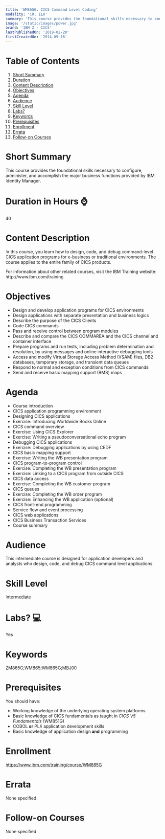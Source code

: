 ```yaml
---
title: 'WM865G: CICS Command Level Coding'
modality: 'CR, ILO'
summary: 'This course provides the foundational skills necessary to configure, administer, and accomplish the major business functions provided by IBM Identity Manager.'
image: '/static/images/power.jpg'
brand: 'IBM Z - CICS'
lastPublishedOn: '2019-02-20'
firstCreatedOn: '2014-09-16'
---
```

# Table of Contents
1.  [Short Summary](#short-summary)
2.  [Duration](#duration-in-hours-)
3.  [Content Description](#content-description)
4.  [Objectives](#objectives)
5.  [Agenda](#agenda)
6.  [Audience](#audience)
7.  [Skill Level](#skill-level)
8.  [Labs?](#labs-)
9.  [Keywords](#keywords)
10. [Prerequisites](#prerequisites)
11. [Enrollment](#enrollment)
12. [Errata](#errata)
13. [Follow-on Courses](#follow-on-courses)

# Short Summary
This course provides the foundational skills necessary to configure, administer, and accomplish the major business functions provided by IBM Identity Manager.

# Duration in Hours ⌚
40

# Content Description
<p>In this course, you learn how to design, code, and debug command-level CICS application programs for e-business or traditional environments. The course applies to the entire family of CICS products.</p>

<p>For information about other related courses, visit the IBM Training website:<br />
http://www.ibm.com/training</p>

# Objectives
<ul>
	<li>Design and develop application programs for CICS environments</li>
	<li>Design applications with separate presentation and business logics</li>
	<li>Describe the purpose of the CICS Clients</li>
	<li>Code CICS commands</li>
	<li>Pass and receive control between program modules</li>
	<li>Describe and compare the CICS COMMAREA and the CICS channel and container interface</li>
	<li>Prepare programs and run tests, including problem determination and resolution, by using messages and online interactive debugging tools</li>
	<li>Access and modify Virtual Storage Access Method (VSAM) files, DB2 databases, temporary storage, and transient data queues</li>
	<li>Respond to normal and exception conditions from CICS commands</li>
	<li>Send and receive basic mapping support (BMS) maps</li>
</ul>

# Agenda
<ul><li>Course introduction</li><li>CICS application programming environment</li><li>Designing CICS applications</li><li>Exercise: Introducing Worldwide Books Online</li><li>CICS command overview</li><li>Exercise: Using CICS Explorer</li><li>Exercise: Writing a pseudoconversational echo program</li><li>Debugging CICS applications</li><li>Exercise: Debugging applications by using CEDF</li><li>CICS basic mapping support</li><li>Exercise: Writing the WB presentation program</li><li>CICS program-to-program control</li><li>Exercise: Completing the WB presentation program</li><li>Exercise: Linking to a CICS program from outside CICS</li><li>CICS data access</li><li>Exercise: Completing the WB customer program</li><li>CICS queues</li><li>Exercise: Completing the WB order program</li><li>Exercise: Enhancing the WB application (optional)</li><li>CICS front-end programming</li><li>Service flow and event processing</li><li>CICS web applications</li><li>CICS Business Transaction Services</li><li>Course summary</li></ul>

# Audience
<p>This intermediate course is designed for application developers and analysts who design, code, and debug CICS command level applications.</p>

# Skill Level
Intermediate

# Labs? 💻
Yes

# Keywords
ZM865G;WM865;WM865G;MBJ00

# Prerequisites
<p>You should have:</p>

<ul>
	<li>Working knowledge of the underlying operating system platforms</li>
	<li>Basic knowledge of CICS fundamentals as taught in <em>CICS V5 Fundamentals</em> (WM851G)</li>
	<li>COBOL<strong> or</strong> PL/I application development skills</li>
	<li>Basic knowledge of application design<strong> and</strong> programming</li>
</ul>

# Enrollment
https://www.ibm.com/training/course/WM865G

# Errata
None specified.

# Follow-on Courses
None specified.

